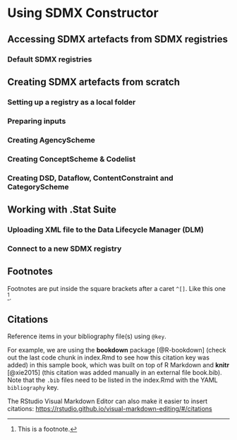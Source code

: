 # Using SDMX Constructor

## Accessing SDMX artefacts from SDMX registries

### Default SDMX registries

## Creating SDMX artefacts from scratch

### Setting up a registry as a local folder

### Preparing inputs

### Creating AgencyScheme

### Creating ConceptScheme & Codelist

### Creating DSD, Dataflow, ContentConstraint and CategoryScheme

## Working with .Stat Suite

### Uploading XML file to the Data Lifecycle Manager (DLM)

### Connect to a new SDMX registry


## Footnotes

Footnotes are put inside the square brackets after a caret `^[]`. Like this one ^[This is a footnote.]. 

## Citations

Reference items in your bibliography file(s) using `@key`.

For example, we are using the **bookdown** package [@R-bookdown] (check out the last code chunk in index.Rmd to see how this citation key was added) in this sample book, which was built on top of R Markdown and **knitr** [@xie2015] (this citation was added manually in an external file book.bib). 
Note that the `.bib` files need to be listed in the index.Rmd with the YAML `bibliography` key.


The RStudio Visual Markdown Editor can also make it easier to insert citations: <https://rstudio.github.io/visual-markdown-editing/#/citations>
